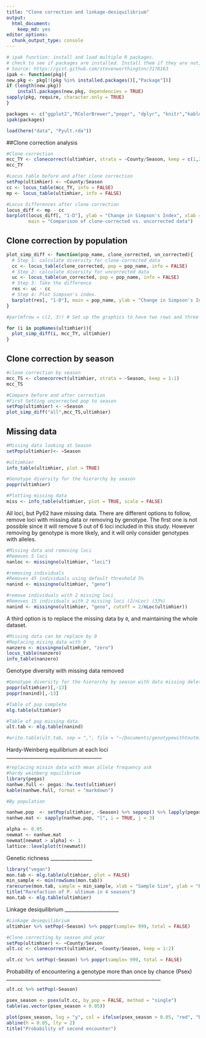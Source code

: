 ```yaml
---
title: "Clone correction and linkage-desiquilibrium"
output:
  html_document:
    keep_md: yes
editor_options:
  chunk_output_type: console
---
```


```r
# ipak function: install and load multiple R packages.
# check to see if packages are installed. Install them if they are not, then load them into the R session.
# Source: https://gist.github.com/stevenworthington/3178163
ipak <- function(pkg){
new.pkg <- pkg[!(pkg %in% installed.packages()[,"Package"])]
if (length(new.pkg)) 
    install.packages(new.pkg, dependencies = TRUE)
sapply(pkg, require, character.only = TRUE)
}

packages <- c("ggplot2","RColorBrewer","poppr", "dplyr", "knitr","kableExtra", "here")
ipak(packages)
```


```r
load(here("data", "Pyult.rda"))
```

##Clone correction analysis
```r
#Clone correction
mcc_TY <- clonecorrect(ultimhier, strata = ~County/Season, keep = c(1,2))
mcc_TY

#Locus table before and after clone correction
setPop(ultimhier) <- ~County/Season
cc <- locus_table(mcc_TY, info = FALSE)
mp <- locus_table(ultimhier, info = FALSE)

#Locus Differences after clone correction
locus_diff <- mp - cc
barplot(locus_diff[, "1-D"], ylab = "Change in Simpson's Index", xlab = "Locus",
        main = "Comparison of clone-corrected vs. uncorrected data")

```


Clone correction by population
------------------------------

```r
plot_simp_diff <- function(pop_name, clone_corrected, un_corrected){
  # Step 1: calculate diversity for clone-corrected data
  cc <- locus_table(clone_corrected, pop = pop_name, info = FALSE)
  # Step 2: calculate diversity for uncorrected data
  uc <- locus_table(un_corrected, pop = pop_name, info = FALSE)
  # Step 3: Take the difference
  res <- uc - cc
  # Step 4: Plot Simpson's index.
  barplot(res[, "1-D"], main = pop_name, ylab = "Change in Simpson's Index", xlab = "Locus")
}

#par(mfrow = c(2, 3)) # Set up the graphics to have two rows and three columns

for (i in popNames(ultimhier)){
  plot_simp_diff(i, mcc_TY, ultimhier)
}
```

Clone correction by season
--------------------------

```r
#clone correction by season
mcc_TS <- clonecorrect(ultimhier, strata = ~Season, keep = 1:1)
mcc_TS

#Compare before and after correction
#First Setting uncorrected pop to season
setPop(ultimhier) <- ~Season
plot_simp_diff("all",mcc_TS,ultimhier)
```

Missing data
-------------
```r
#Missing data looking at Season
setPop(ultimhier)<- ~Season 

#ultimhier
info_table(ultimhier, plot = TRUE)

#Genotype diversity for the hierarchy by season
poppr(ultimhier)

#Plotting missing data
miss <- info_table(ultimhier, plot = TRUE, scale = FALSE)
```

All loci, but Py62 have missing data. There are different options to follow, remove 
loci with missing data or removing by genotype.  The first one is not possible since 
it will remove 5 out of 6 loci included in this study.  However removing by genotype 
is more likely, and it will only consider genotypes with alleles.

```r
#Missing data and removing loci
#Removes 5 loci
nanloc <- missingno(ultimhier, "loci")

#removing individuals
#Removes 45 individuals using default threshold 5%
nanind <- missingno(ultimhier, "geno")

#remove individuals with 2 missing loci
#Removes 15 individuals with 2 missing loci (2/nLoc) (33%)
nanind <- missingno(ultimhier, "geno", cutoff = 2/nLoc(ultimhier))
```

A third option is to replace the missing data by `0`, and maintaining the whole dataset.

```r
#Missing data can be replace by 0
#Replacing mising data with 0
nanzero <- missingno(ultimhier, "zero")
locus_table(nanzero)
info_table(nanzero)
```

Genotype diversity with missing data removed

```r
#Genotype diversity for the hierarchy by season with data missing deleted
poppr(ultimhier)[,-13]
poppr(nanind)[,-13]

#Table of pop complete
mlg.table(ultimhier)

#Table of pop missing data
ult.tab <- mlg.table(nanind)

#write.table(ult.tab, sep = ",", file = "~/Documents/genotypewithtoutmissing.csv")
```

Hardy-Weinberg equilibrium at each loci
_______________________________________

```r
#replacing missin data with mean allele frequency ask
#hardy weinberg equilibrium
library(pegas)
nanhwe.full <- pegas::hw.test(ultimhier)
kable(nanhwe.full, format = "markdown")

#By population

nanhwe.pop  <- setPop(ultimhier, ~Season) %>% seppop() %>% lapply(pegas::hw.test, B=1000)
nanhwe.mat <- sapply(nanhwe.pop, "[", i = TRUE, j = 3)

alpha <- 0.05
newmat <- nanhwe.mat
newmat[newmat > alpha] <- 1
lattice::levelplot(t(newmat))
```


Genetic richness
_________________
```r
library("vegan")
mon.tab <- mlg.table(ultimhier, plot = FALSE)
min_sample <- min(rowSums(mon.tab))
rarecurve(mon.tab, sample = min_sample, xlab = "Sample Size", ylab = "Expected MLGs")
title("Rarefaction of P. ultimum in 4 seasons")
mon.tab <- mlg.table(ultimhier)
```


Linkage desiquilibrium
______________________

```r
#Linkage desequilibrium
ultimhier %>% setPop(~Season) %>% poppr(sample= 999, total = FALSE)

#Clone correcting by season and year
setPop(ultimhier) <- ~County/Season
ult.cc <- clonecorrect(ultimhier, ~County/Season, keep = 1:2)

ult.cc %>% setPop(~Season) %>% poppr(sample= 999, total = FALSE)

```


Probability of encountering a genotype more than once by chance (Psex)
_______________________________________________________________

```r
ult.cc %>% setPop(~Season)

psex_season <- psex(ult.cc, by_pop = FALSE, method = "single")
table(as.vector(psex_season < 0.05))

plot(psex_season, log = "y", col = ifelse(psex_season > 0.05, "red", "blue"))
abline(h = 0.05, lty = 2)
title("Probability of second encounter")
```


